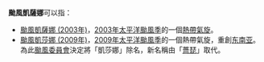{{NoteTA
|G1=TyphoonNew
|G2=TyphoonOld
|G3=Weather
}}
'''颱風凱薩娜'''可以指：
*[[颱風凱薩娜_(2003年)|颱風凱薩娜 (2003年)]]，[[2003年太平洋颱風季|2003年太平洋颱風季]]的一個[[熱帶氣旋|熱帶氣旋]]。
*[[颱風凱莎娜_(2009年)|颱風凱莎娜 (2009年)]]，[[2009年太平洋颱風季|2009年太平洋颱風季]]的一個熱帶氣旋，重創[[东南亚|东南亚]]。為此[[颱風委員會|颱風委員會]]決定將「凱莎娜」除名，新名稱由「[[颱風薔琵|薔琵]]」取代。

{{消歧义|cat=热带气旋消歧义}}